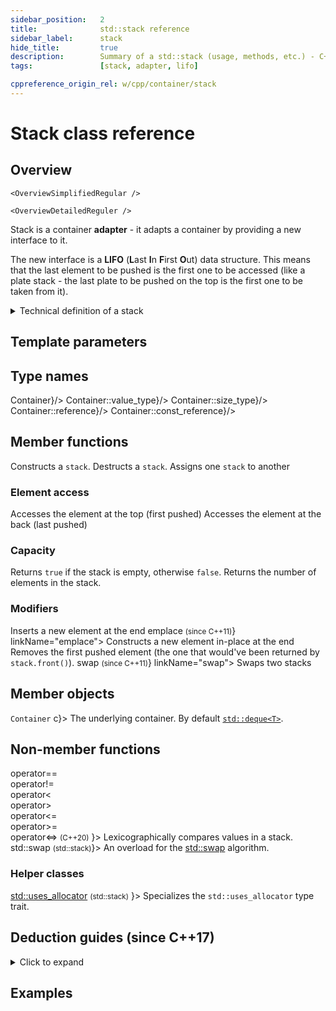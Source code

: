 ```yaml
---
sidebar_position:	2
title:				std::stack reference
sidebar_label:		stack
hide_title:			true
description:		Summary of a std::stack (usage, methods, etc.) - C++ Language
tags:				[stack, adapter, lifo]

cppreference_origin_rel: w/cpp/container/stack
---
```



<!------------------ Codes ----------------->

<!-- Overview -->

<!-- Deduction Guides -->


<NotFinished />

# Stack class reference

## Overview

<Tabs>
<TabItem value="simplified" label="Simplified" default>

	<OverviewSimplifiedRegular />

</TabItem>
<TabItem value="detailed" label="Detailed">

	<OverviewDetailedReguler />

</TabItem>
</Tabs>

Stack is a container **adapter** - it adapts a container by providing a new interface to it.

The new interface is a **LIFO** (**L**ast **I**n **F**irst **O**ut) data structure.
This means that the last element to be pushed is the first one to be accessed (like a plate stack - the last plate to be pushed on the top is the first one to be taken from it).

<details>
<summary>Technical definition of a stack</summary>
<div>

The `std::stack` class is a container adaptor that gives the programmer the functionality of a stack - specifically, a *LIFO* (last-in, first-out) data structure.

The class template acts as a wrapper to the underlying container - only a specific set of functions is provided. The stack pushes and pops the element from the back of the underlying container, known as the top of the stack.

</div>
</details>

<ClassSummary name="stack" namespaces="std" folder="queue" headerName="queue">

## Template parameters

<SymbolTable noTraits>
	<Symbol name="T">
		<TemplateParamTExplanation />
	</Symbol>
	<Symbol name="Container">
		<TemplateParamContainerExplanation />
	</Symbol>
</SymbolTable>

## Type names

<SymbolTable>
	<Symbol pub name="container_type"		desc={<code>Container</code>}/>
	<Symbol pub name="value_type" 			desc={<code>Container::value_type</code>}/>
	<Symbol pub name="size_type"			desc={<code>Container::size_type</code>}/>
	<Symbol pub name="reference"			desc={<code>Container::reference</code>}/>
	<Symbol pub name="const_reference"		desc={<code>Container::const_reference</code>}/>
</SymbolTable>

## Member functions

<SymbolTable>
	<Symbol pub autoLink linkName="constructors" name="(constructors)">
		Constructs a <code>stack</code>.
	</Symbol>
	<Symbol pub autoLink linkName="destructors" name="(destructor)">
		Destructs a <code>stack</code>.
	</Symbol>
	<Symbol pub autoLink linkName="operator_assign" name="operator=">
		Assigns one <code>stack</code> to another
	</Symbol>
</SymbolTable>

### Element access

<SymbolTable>
	<Symbol pub autoLink name="front">
		Accesses the element at the top (first pushed)
	</Symbol>
	<Symbol pub autoLink name="back">
		Accesses the element at the back (last pushed)
	</Symbol>
</SymbolTable>

### Capacity

<SymbolTable>
	<Symbol pub autoLink name="empty">
		Returns <code>true</code> if the stack is empty, otherwise <code>false</code>.
	</Symbol>
	<Symbol pub autoLink name="size">
		Returns the number of elements in the stack.
	</Symbol>
</SymbolTable>

### Modifiers

<SymbolTable>
	<Symbol pub autoLink name="push">
		Inserts a new element at the end
	</Symbol>
	<Symbol pub autoLink name={<>emplace <small>(since C++11)</small></>} linkName="emplace">
		Constructs a new element in-place at the end
	</Symbol>
	<Symbol pub autoLink name="pop">
		Removes the first pushed element (the one that would've been returned by <code>stack.front()</code>).
	</Symbol>
	<Symbol pub autoLink name={<>swap <small>(since C++11)</small></>} linkName="swap">
		Swaps two stacks
	</Symbol>
</SymbolTable>

## Member objects

<SymbolTable>
	<Symbol prot name={<><code>Container</code> c</>}>
		The underlying container. By default <a href="/docs/containers/stacks/deque"><code>std::deque&lt;T&gt;</code></a>.
	</Symbol>
</SymbolTable>

## Non-member functions

<SymbolTable noTraits>
	<Symbol name={<>
				operator== <br/>
				operator!= <br/>
				operator&lt; <br/>
				operator&gt; <br/>
				operator&lt;= <br/>
				operator&gt;= <br/>
				operator&lt;=&gt; <small>(C++20)</small>
			</>}>
		Lexicographically compares values in a stack.
	</Symbol>
	<Symbol name={<>std::swap <small>(std::stack)</small></>}>
		An overload for the <a href="#">std::swap</a> algorithm.
	</Symbol>
</SymbolTable>

### Helper classes

<SymbolTable noTraits>
	<Symbol name={<> <a href="#">std::uses_allocator</a> <small>(std::stack)</small> </>}>
		Specializes the <code>std::uses_allocator</code> type trait.
	</Symbol>
</SymbolTable>

</ClassSummary>


## Deduction guides (since C++17)
<details>
<summary>Click to expand</summary>
<div>
	<DeductionGuides />
</div>
</details>

## Examples

<ImproveSection />
